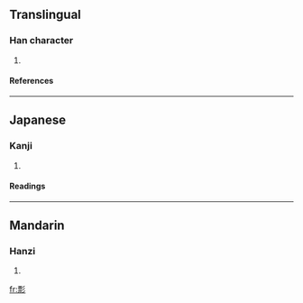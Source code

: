 ==Translingual==
===Han character===
{{Han char|rn=59|rad=彡|as=11|sn=14|four=1292<sub>2</sub>|canj=一火竹竹竹 (MFHHH)}}
# {{defn|Han|sort=彡11}}
====References====
{{Han ref|kx=0364.140|dkj=10014|dj=0683.200|hdz=20856.130|uh=5F6F|ud=24431|bh=E1C0|bd=57792}}
----
==Japanese==
===Kanji===
{{ja-kanji|grade=|rs=彡11}}
# {{defn|Japanese}} 
====Readings====
{{ja-readings|on=[[ひょう]] (hyō), [[びょう]] (byō)|kun=}}
----
==Mandarin==
===Hanzi===
{{cmn-hanzi|pin=[[piāo]] ([[piao1]])|wg=p'iao<sup>1</sup>}}
# {{defn|Mandarin}}

[[fr:彯]]
